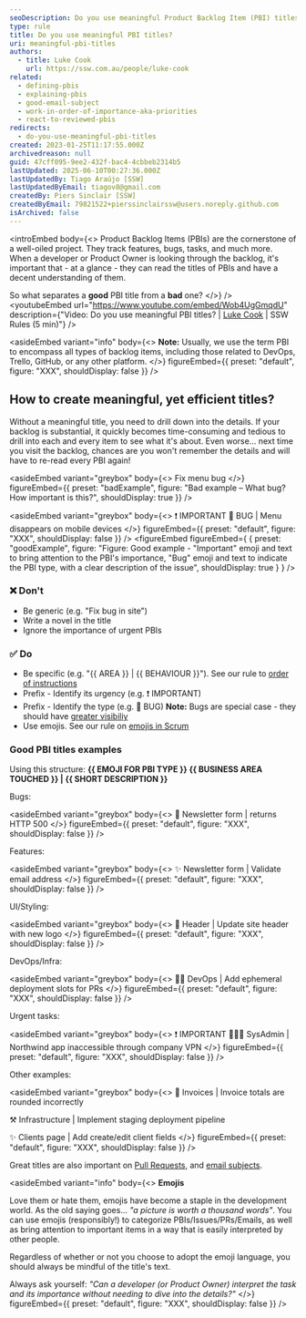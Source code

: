 ```yaml
---
seoDescription: Do you use meaningful Product Backlog Item (PBI) titles? Learn how to create efficient and descriptive PBI titles that make it easy for developers or Product Owners to quickly understand the context and importance of each item.
type: rule
title: Do you use meaningful PBI titles?
uri: meaningful-pbi-titles
authors:
  - title: Luke Cook
    url: https://ssw.com.au/people/luke-cook
related:
  - defining-pbis
  - explaining-pbis
  - good-email-subject
  - work-in-order-of-importance-aka-priorities
  - react-to-reviewed-pbis
redirects:
  - do-you-use-meaningful-pbi-titles
created: 2023-01-25T11:17:55.000Z
archivedreason: null
guid: 47cff095-9ee2-432f-bac4-4cbbeb2314b5
lastUpdated: 2025-06-10T00:27:36.000Z
lastUpdatedBy: Tiago Araújo [SSW]
lastUpdatedByEmail: tiagov8@gmail.com
createdBy: Piers Sinclair [SSW]
createdByEmail: 79821522+pierssinclairssw@users.noreply.github.com
isArchived: false
---
```


<introEmbed
  body={<>
Product Backlog Items (PBIs) are the cornerstone of a well-oiled project. They track features, bugs, tasks, and much more. When a developer or Product Owner is looking through the backlog, it's important that - at a glance - they can read the titles of PBIs and have a decent understanding of them.

So what separates a **good** PBI title from a **bad** one?
  </>}
/>
<youtubeEmbed url="https://www.youtube.com/embed/Wob4UgGmqdU" description={"Video: Do you use meaningful PBI titles? | [Luke Cook](https://ssw.com.au/people/luke-cook/) | SSW Rules (5 min)"} />

<asideEmbed
  variant="info"
  body={<>
    **Note:** Usually, we use the term PBI to encompass all types of backlog items, including those related to DevOps, Trello, GitHub, or any other platform.
  </>}
  figureEmbed={{
    preset: "default",
    figure: "XXX",
    shouldDisplay: false
  }}
/>

## How to create meaningful, yet efficient titles?

Without a meaningful title, you need to drill down into the details. If your backlog is substantial, it quickly becomes time-consuming and tedious to drill into each and every item to see what it's about. Even worse... next time you visit the backlog, chances are you won't remember the details and will have to re-read every PBI again!

<asideEmbed
  variant="greybox"
  body={<>
    Fix menu bug
  </>}
  figureEmbed={{
    preset: "badExample",
    figure: "Bad example – What bug? How important is this?",
    shouldDisplay: true
  }}
/>

<asideEmbed
  variant="greybox"
  body={<>
    ❗️ IMPORTANT 🐛 BUG | Menu disappears on mobile devices
  </>}
  figureEmbed={{
    preset: "default",
    figure: "XXX",
    shouldDisplay: false
  }}
/>
<figureEmbed figureEmbed={ {
  preset: "goodExample",
  figure: "Figure: Good example - \"Important\" emoji and text to bring attention to the PBI's importance, \"Bug\" emoji and text to indicate the PBI type, with a clear description of the issue",
  shouldDisplay: true
} } />


### ❌ Don't

* Be generic (e.g. "Fix bug in site")
* Write a novel in the title
* Ignore the importance of urgent PBIs

### ✅ Do

* Be specific (e.g. "&#123;&#123; AREA &#125;&#125; | &#123;&#123; BEHAVIOUR &#125;&#125;"). See our rule to [order of instructions](/use-the-right-order-of-instructions)
* Prefix - Identify its urgency (e.g. ❗️ IMPORTANT)
* Prefix - Identify the type (e.g. 🐛 BUG)
  **Note:** Bugs are special case - they should have [greater visibiliy](/management-do-you-fix-bugs-first)
* Use emojis. See our rule on [emojis in Scrum](/which-emojis-to-use-in-scrum)

### Good PBI titles examples

Using this structure: **&#123;&#123; EMOJI FOR PBI TYPE &#125;&#125; &#123;&#123; BUSINESS AREA TOUCHED &#125;&#125; | &#123;&#123; SHORT DESCRIPTION &#125;&#125;**

Bugs:

<asideEmbed
  variant="greybox"
  body={<>
    🐛 Newsletter form | returns HTTP 500
  </>}
  figureEmbed={{
    preset: "default",
    figure: "XXX",
    shouldDisplay: false
  }}
/>

Features:

<asideEmbed
  variant="greybox"
  body={<>
    ✨ Newsletter form | Validate email address
  </>}
  figureEmbed={{
    preset: "default",
    figure: "XXX",
    shouldDisplay: false
  }}
/>

UI/Styling:

<asideEmbed
  variant="greybox"
  body={<>
    💄 Header | Update site header with new logo
  </>}
  figureEmbed={{
    preset: "default",
    figure: "XXX",
    shouldDisplay: false
  }}
/>

DevOps/Infra:

<asideEmbed
  variant="greybox"
  body={<>
    👷‍♂️ DevOps | Add ephemeral deployment slots for PRs
  </>}
  figureEmbed={{
    preset: "default",
    figure: "XXX",
    shouldDisplay: false
  }}
/>

Urgent tasks:

<asideEmbed
  variant="greybox"
  body={<>
    ❗️ IMPORTANT 🐛👷‍♂️ SysAdmin | Northwind app inaccessible through company VPN
  </>}
  figureEmbed={{
    preset: "default",
    figure: "XXX",
    shouldDisplay: false
  }}
/>

Other examples:

<asideEmbed
  variant="greybox"
  body={<>
    🐛 Invoices | Invoice totals are rounded incorrectly

⚒️ Infrastructure | Implement staging deployment pipeline

✨ Clients page | Add create/edit client fields
  </>}
  figureEmbed={{
    preset: "default",
    figure: "XXX",
    shouldDisplay: false
  }}
/>

Great titles are also important on [Pull Requests](/write-a-good-pull-request/#1-write-a-concise-and-self-explanatory-title), and [email subjects](/good-email-subject).

<asideEmbed
  variant="info"
  body={<>
    **Emojis**

Love them or hate them, emojis have become a staple in the development world. As the old saying goes... _"a picture is worth a thousand words"_. You can use emojis (responsibly!) to categorize PBIs/Issues/PRs/Emails, as well as bring attention to important items in a way that is easily interpreted by other people.

Regardless of whether or not you choose to adopt the emoji language, you should always be mindful of the title's text.

Always ask yourself: _"Can a developer (or Product Owner) interpret the task and its importance without needing to dive into the details?"_
  </>}
  figureEmbed={{
    preset: "default",
    figure: "XXX",
    shouldDisplay: false
  }}
/>
